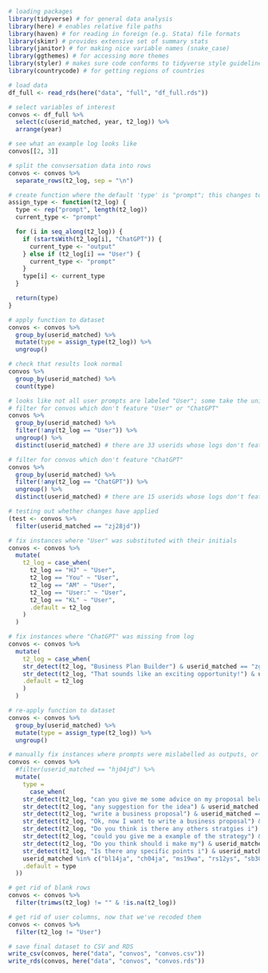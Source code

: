 ```r
# loading packages
library(tidyverse) # for general data analysis
library(here) # enables relative file paths
library(haven) # for reading in foreign (e.g. Stata) file formats
library(skimr) # provides extensive set of summary stats
library(janitor) # for making nice variable names (snake_case)
library(ggthemes) # for accessing more themes
library(styler) # makes sure code conforms to tidyverse style guidelines
library(countrycode) # for getting regions of countries

# load data
df_full <- read_rds(here("data", "full", "df_full.rds"))
```

```r
# select variables of interest
convos <- df_full %>%
  select(c(userid_matched, year, t2_log)) %>%
  arrange(year)

# see what an example log looks like
convos[[2, 3]]

# split the convsersation data into rows
convos <- convos %>%
  separate_rows(t2_log, sep = "\n")

# create function where the default 'type' is "prompt"; this changes to "output" when a row starts with "ChatGPT" and back to "prompt" when a row starts with "User"
assign_type <- function(t2_log) {
  type <- rep("prompt", length(t2_log))
  current_type <- "prompt"

  for (i in seq_along(t2_log)) {
    if (startsWith(t2_log[i], "ChatGPT")) {
      current_type <- "output"
    } else if (t2_log[i] == "User") {
      current_type <- "prompt"
    }
    type[i] <- current_type
  }

  return(type)
}

# apply function to dataset
convos <- convos %>%
  group_by(userid_matched) %>%
  mutate(type = assign_type(t2_log)) %>%
  ungroup()

# check that results look normal
convos %>%
  group_by(userid_matched) %>%
  count(type)

# looks like not all user prompts are labeled "User"; some take the unique username of the user
# filter for convos which don't feature "User" or "ChatGPT"
convos %>%
  group_by(userid_matched) %>%
  filter(!any(t2_log == "User")) %>%
  ungroup() %>%
  distinct(userid_matched) # there are 33 userids whose logs don't feature the word "User" or "ChatGPT"

# filter for convos which don't feature "ChatGPT"
convos %>%
  group_by(userid_matched) %>%
  filter(!any(t2_log == "ChatGPT")) %>%
  ungroup() %>%
  distinct(userid_matched) # there are 15 userids whose logs don't feature the word "ChatGPT"
```

```r
# testing out whether changes have applied
(test <- convos %>%
  filter(userid_matched == "zj28jd"))
```

```r
# fix instances where "User" was substituted with their initials
convos <- convos %>%
  mutate(
    t2_log = case_when(
      t2_log == "HJ" ~ "User",
      t2_log == "You" ~ "User",
      t2_log == "AM" ~ "User",
      t2_log == "User:" ~ "User",
      t2_log == "KL" ~ "User",
      .default = t2_log
    )
  )

# fix instances where "ChatGPT" was missing from log
convos <- convos %>% 
  mutate(
    t2_log = case_when(
    str_detect(t2_log, "Business Plan Builder") & userid_matched == "zg10pj" ~ "ChatGPT Business Plan Builder",
    str_detect(t2_log, "That sounds like an exciting opportunity!") & userid_matched == "xn05ja" ~ paste("ChatGPT", t2_log),
    .default = t2_log
    )
  )

# re-apply function to dataset
convos <- convos %>%
  group_by(userid_matched) %>%
  mutate(type = assign_type(t2_log)) %>%
  ungroup()

# manually fix instances where prompts were mislabelled as outputs, or vice versa
convos <- convos %>%
  #filter(userid_matched == "hj04jd") %>%
  mutate(
    type = 
      case_when(
    str_detect(t2_log, "can you give me some advice on my proposal below") & userid_matched == "hj04jd" ~ "prompt",
    str_detect(t2_log, "any suggestion for the idea") & userid_matched == "hj04jd" ~ "prompt",
    str_detect(t2_log, "write a business proposal") & userid_matched == "wz28xa" ~ "prompt",
    str_detect(t2_log, "Ok, now I want to write a business proposal") & userid_matched == "xz25zn" ~ "prompt",
    str_detect(t2_log, "Do you think is there any others stratgies i") & userid_matched == "zj28jd" ~ "prompt",
    str_detect(t2_log, "could you give me a example of the strategy") & userid_matched == "zj28jd" ~ "prompt",
    str_detect(t2_log, "Do you think should i make my") & userid_matched == "zj28jd" ~ "prompt",
    str_detect(t2_log, "Is there any specific points i") & userid_matched == "zj28jd" ~ "prompt",
    userid_matched %in% c("bl14ja", "ch04ja", "ms19wa", "rs12ys", "sb30la", "sx19sm", "ys27hj") ~ "output",
    .default = type
  ))

# get rid of blank rows
convos <- convos %>%
  filter(trimws(t2_log) != "" & !is.na(t2_log))

# get rid of user columns, now that we've recoded them
convos <- convos %>%
  filter(t2_log != "User")
```


```r
# save final dataset to CSV and RDS
write_csv(convos, here("data", "convos", "convos.csv"))
write_rds(convos, here("data", "convos", "convos.rds"))
```

